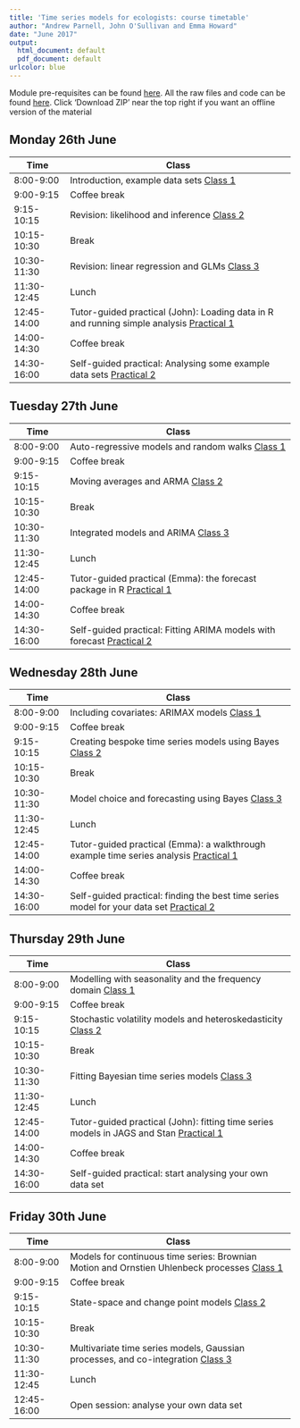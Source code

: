 ```yaml
---
title: 'Time series models for ecologists: course timetable'
author: "Andrew Parnell, John O'Sullivan and Emma Howard"
date: "June 2017"
output:
  html_document: default
  pdf_document: default
urlcolor: blue
---
```


Module pre-requisites can be found [here](https://rawgit.com/andrewcparnell/ecots/master/Prerequisites.html). All the raw files and code can be found [here](https://github.com/andrewcparnell/ecots). Click 'Download ZIP' near the top right if you want an offline version of the material

## Monday 26th June

Time  | Class
------------- | ----------------------------------------------------
8:00-9:00 | Introduction, example data sets [Class 1](https://rawgit.com/andrewcparnell/ecots/master/slides/day_1/class_1_intro.pdf)
9:00-9:15 | Coffee break
9:15-10:15 | Revision: likelihood and inference [Class 2](https://rawgit.com/andrewcparnell/ecots/master/slides/day_1/class_2_inference.pdf)
10:15-10:30 | Break 
10:30-11:30 | Revision: linear regression and GLMs [Class 3](https://rawgit.com/andrewcparnell/ecots/master/slides/day_1/class_3_glms.pdf)
11:30-12:45 | Lunch
12:45-14:00 | Tutor-guided practical (John): Loading data in R and running simple analysis [Practical 1](https://rawgit.com/andrewcparnell/ecots/master/practicals/day_1/prac_1_R.pdf)
14:00-14:30 | Coffee break
14:30-16:00 | Self-guided practical: Analysing some example data sets [Practical 2](https://rawgit.com/andrewcparnell/ecots/master/practicals/day_1/prac_2_example_data.pdf)

## Tuesday 27th June

Time  | Class
------------- | ----------------------------------------------------
8:00-9:00 | Auto-regressive models and random walks [Class 1](https://rawgit.com/andrewcparnell/ecots/master/slides/day_2/class_1_AR.pdf)
9:00-9:15 | Coffee break
9:15-10:15 | Moving averages and ARMA [Class 2](https://rawgit.com/andrewcparnell/ecots/master/slides/day_2/class_2_ARMA.pdf)
10:15-10:30 | Break 
10:30-11:30 | Integrated models and ARIMA [Class 3](https://rawgit.com/andrewcparnell/ecots/master/slides/day_2/class_3_ARIMA.pdf)
11:30-12:45 | Lunch
12:45-14:00 | Tutor-guided practical (Emma): the forecast package in R [Practical 1](https://rawgit.com/andrewcparnell/ecots/master/practicals/day_2/prac_1_forecast.pdf)
14:00-14:30 | Coffee break
14:30-16:00 | Self-guided practical: Fitting ARIMA models with forecast [Practical 2](https://rawgit.com/andrewcparnell/ecots/master/practicals/day_2/prac_2_ARIMA.pdf)

## Wednesday 28th June

Time  | Class
------------- | ----------------------------------------------------
8:00-9:00 | Including covariates: ARIMAX models [Class 1](https://rawgit.com/andrewcparnell/ecots/master/slides/day_3/class_1_ARIMAX.pdf)
9:00-9:15 | Coffee break
9:15-10:15 | Creating bespoke time series models using Bayes [Class 2](https://rawgit.com/andrewcparnell/ecots/master/slides/day_3/class_2_Bayes.pdf)
10:15-10:30 | Break 
10:30-11:30 | Model choice and forecasting using Bayes [Class 3](https://rawgit.com/andrewcparnell/ecots/master/slides/day_3/class_3_model_choice.pdf)
11:30-12:45 | Lunch
12:45-14:00 | Tutor-guided practical (Emma): a walkthrough example time series analysis [Practical 1](https://rawgit.com/andrewcparnell/ecots/master/practicals/day_3/prac_1_walkthrough.pdf)
14:00-14:30 | Coffee break
14:30-16:00 | Self-guided practical: finding the best time series model for your data set [Practical 2](https://rawgit.com/andrewcparnell/ecots/master/practicals/day_3/prac_2_best_model.pdf)

## Thursday 29th June

Time  | Class
------------- | ----------------------------------------------------
8:00-9:00 | Modelling with seasonality and the frequency domain [Class 1](https://rawgit.com/andrewcparnell/ecots/master/slides/day_4/class_1_seasonality.pdf)
9:00-9:15 | Coffee break
9:15-10:15 | Stochastic volatility models and heteroskedasticity [Class 2](https://rawgit.com/andrewcparnell/ecots/master/slides/day_4/class_2_svm.pdf)
10:15-10:30 | Break 
10:30-11:30 | Fitting Bayesian time series models [Class 3](https://rawgit.com/andrewcparnell/ecots/master/slides/day_4/class_3_Bayes_fit.pdf)
11:30-12:45 | Lunch
12:45-14:00 | Tutor-guided practical (John): fitting time series models in JAGS and Stan [Practical 1](https://rawgit.com/andrewcparnell/ecots/master/practicals/day_4/prac_1_JAGS.pdf)
14:00-14:30 | Coffee break
14:30-16:00 | Self-guided practical: start analysing your own data set 

## Friday 30th June

Time  | Class
------------- | ----------------------------------------------------
8:00-9:00 | Models for continuous time series: Brownian Motion and Ornstien Uhlenbeck processes [Class 1](https://rawgit.com/andrewcparnell/ecots/master/slides/day_5/class_1_BM.pdf)
9:00-9:15 | Coffee break
9:15-10:15 | State-space and change point models [Class 2](https://rawgit.com/andrewcparnell/ecots/master/slides/day_5/class_2_change_point.pdf)
10:15-10:30 | Break 
10:30-11:30 | Multivariate time series models, Gaussian processes, and co-integration [Class 3](https://rawgit.com/andrewcparnell/ecots/master/slides/day_5/class_3_multivariate.pdf)
11:30-12:45 | Lunch
12:45-16:00 | Open session: analyse your own data set 
